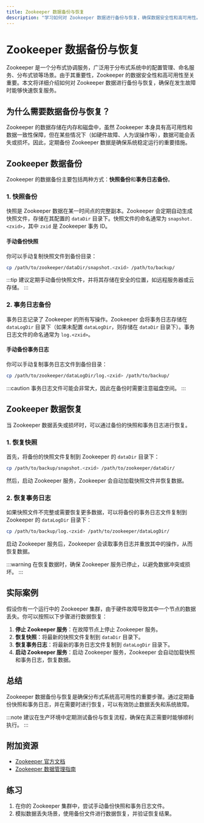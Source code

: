 ```yaml
---
title: Zookeeper 数据备份与恢复
description: "学习如何对 Zookeeper 数据进行备份与恢复，确保数据安全性和高可用性。"
---
```


# Zookeeper 数据备份与恢复

Zookeeper 是一个分布式协调服务，广泛用于分布式系统中的配置管理、命名服务、分布式锁等场景。由于其重要性，Zookeeper 的数据安全性和高可用性至关重要。本文将详细介绍如何对 Zookeeper 数据进行备份与恢复，确保在发生故障时能够快速恢复服务。

## 为什么需要数据备份与恢复？

Zookeeper 的数据存储在内存和磁盘中，虽然 Zookeeper 本身具有高可用性和数据一致性保障，但在某些情况下（如硬件故障、人为误操作等），数据可能会丢失或损坏。因此，定期备份 Zookeeper 数据是确保系统稳定运行的重要措施。

## Zookeeper 数据备份

Zookeeper 的数据备份主要包括两种方式：**快照备份**和**事务日志备份**。

### 1. 快照备份

快照是 Zookeeper 数据在某一时间点的完整副本。Zookeeper 会定期自动生成快照文件，存储在其配置的 `dataDir` 目录下。快照文件的命名通常为 `snapshot.<zxid>`，其中 `zxid` 是 Zookeeper 事务 ID。

#### 手动备份快照

你可以手动复制快照文件到备份目录：

```bash
cp /path/to/zookeeper/dataDir/snapshot.<zxid> /path/to/backup/
```

:::tip
建议定期手动备份快照文件，并将其存储在安全的位置，如远程服务器或云存储。
:::

### 2. 事务日志备份

事务日志记录了 Zookeeper 的所有写操作。Zookeeper 会将事务日志存储在 `dataLogDir` 目录下（如果未配置 `dataLogDir`，则存储在 `dataDir` 目录下）。事务日志文件的命名通常为 `log.<zxid>`。

#### 手动备份事务日志

你可以手动复制事务日志文件到备份目录：

```bash
cp /path/to/zookeeper/dataLogDir/log.<zxid> /path/to/backup/
```

:::caution
事务日志文件可能会非常大，因此在备份时需要注意磁盘空间。
:::

## Zookeeper 数据恢复

当 Zookeeper 数据丢失或损坏时，可以通过备份的快照和事务日志进行恢复。

### 1. 恢复快照

首先，将备份的快照文件复制到 Zookeeper 的 `dataDir` 目录下：

```bash
cp /path/to/backup/snapshot.<zxid> /path/to/zookeeper/dataDir/
```

然后，启动 Zookeeper 服务，Zookeeper 会自动加载快照文件并恢复数据。

### 2. 恢复事务日志

如果快照文件不完整或需要恢复更多数据，可以将备份的事务日志文件复制到 Zookeeper 的 `dataLogDir` 目录下：

```bash
cp /path/to/backup/log.<zxid> /path/to/zookeeper/dataLogDir/
```

启动 Zookeeper 服务后，Zookeeper 会读取事务日志并重放其中的操作，从而恢复数据。

:::warning
在恢复数据时，确保 Zookeeper 服务已停止，以避免数据冲突或损坏。
:::

## 实际案例

假设你有一个运行中的 Zookeeper 集群，由于硬件故障导致其中一个节点的数据丢失。你可以按照以下步骤进行数据恢复：

1. **停止 Zookeeper 服务**：在故障节点上停止 Zookeeper 服务。
2. **恢复快照**：将最新的快照文件复制到 `dataDir` 目录下。
3. **恢复事务日志**：将最新的事务日志文件复制到 `dataLogDir` 目录下。
4. **启动 Zookeeper 服务**：启动 Zookeeper 服务，Zookeeper 会自动加载快照和事务日志，恢复数据。

## 总结

Zookeeper 数据备份与恢复是确保分布式系统高可用性的重要步骤。通过定期备份快照和事务日志，并在需要时进行恢复，可以有效防止数据丢失和系统故障。

:::note
建议在生产环境中定期测试备份与恢复流程，确保在真正需要时能够顺利执行。
:::

## 附加资源

- [Zookeeper 官方文档](https://zookeeper.apache.org/doc/current/)
- [Zookeeper 数据管理指南](https://zookeeper.apache.org/doc/current/zookeeperAdmin.html)

## 练习

1. 在你的 Zookeeper 集群中，尝试手动备份快照和事务日志文件。
2. 模拟数据丢失场景，使用备份文件进行数据恢复，并验证恢复结果。